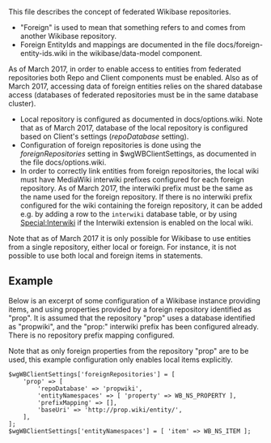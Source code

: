 This file describes the concept of federated Wikibase repositories.

* "Foreign" is used to mean that something refers to and comes from another Wikibase repository.
* Foreign EntityIds and mappings are documented in the file docs/foreign-entity-ids.wiki in the wikibase/data-model component.

As of March 2017, in order to enable access to entities from federated repositories both Repo and Client components must be enabled. Also as of March 2017, accessing data of foreign entities relies on the shared database access (databases of federated repositories must be in the same database cluster).
* Local repository is configured as documented in docs/options.wiki. Note that as of March 2017, database of the local repository is configured based on Client's settings (''repoDatabase'' setting).
* Configuration of foreign repositories is done using the ''foreignRepositories'' setting in $wgWBClientSettings, as documented in the file docs/options.wiki.
* In order to correctly link entities from foreign repositories, the local wiki must have MediaWiki interwiki prefixes configured for each foreign repository. As of March 2017, the interwiki prefix must be the same as the name used for the foreign repository. If there is no interwiki prefix configured for the wiki containing the foreign repository, it can be added e.g. by adding a row to the <code>interwiki</code> database table, or by using [[Special:Interwiki]] if the Interwiki extension is enabled on the local wiki.

Note that as of March 2017 it is only possible for Wikibase to use entities from a single repository, either local or foreign. For instance, it is not possible to use both local and foreign items in statements.

== Example ==

Below is an excerpt of some configuration of a Wikibase instance providing items, and using properties provided by a foreign repository identified as "prop". It is assumed that the repository "prop" uses a database identified as "propwiki", and the "prop:" interwiki prefix has been configured already. There is no repository prefix mapping configured.

Note that as only foreign properties from the repository "prop" are to be used, this example configuration only enables local items explicitly.

<pre>
$wgWBClientSettings['foreignRepositories'] = [
	'prop' => [
		'repoDatabase' => 'propwiki',
		'entityNamespaces' => [ 'property' => WB_NS_PROPERTY ],
		'prefixMapping' => [],
		'baseUri' => 'http://prop.wiki/entity/',
	],
];
$wgWBClientSettings['entityNamespaces'] = [ 'item' => WB_NS_ITEM ];
</pre>
